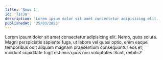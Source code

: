```yaml
---
title: 'News 1'
id: 'T1c3a'
description: 'Lorem ipsum dolor sit amet consectetur adipisicing elit. Veniam, odio..'
publishedAt: '25/03/2023'
---
```


Lorem ipsum dolor sit amet consectetur adipisicing elit. Nemo, quos soluta. Magni perspiciatis sapiente fuga, ut labore vel quasi optio, enim eaque temporibus odit aliquam magnam praesentium consequuntur eos et, incidunt cupiditate fugit est eius quos non voluptates. Sunt, debitis?
